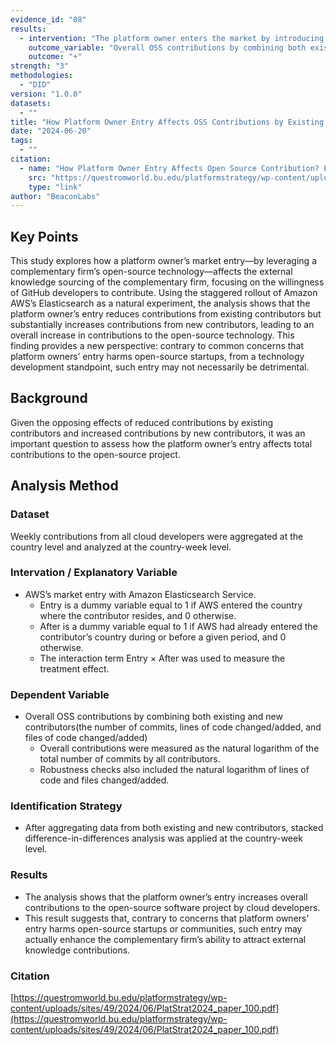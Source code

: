 ```yaml
---
evidence_id: "08"
results:
  - intervention: "The platform owner enters the market by introducing its proprietary product, which is based on the complementary firm’s OSS."
    outcome_variable: "Overall OSS contributions by combining both existing and new contributors(the number of commits, lines of code changed/added, and files of code changed/added)"
    outcome: "+"
strength: "3"
methodologies:
  - "DID"
version: "1.0.0"
datasets:
  - ""
title: "How Platform Owner Entry Affects OSS Contributions by Existing and New Contributors: An Experiment with AWS Elasticsearch"
date: "2024-06-20"
tags:
  - ""
citation:
  - name: "How Platform Owner Entry Affects Open Source Contribution? Evidence from GitHub Developers"
    src: "https://questromworld.bu.edu/platformstrategy/wp-content/uploads/sites/49/2024/06/PlatStrat2024_paper_100.pdf"
    type: "link"
author: "BeaconLabs"
---
```


## Key Points

This study explores how a platform owner’s market entry—by leveraging a complementary firm’s open-source technology—affects the external knowledge sourcing of the complementary firm, focusing on the willingness of GitHub developers to contribute. Using the staggered rollout of Amazon AWS’s Elasticsearch as a natural experiment, the analysis shows that the platform owner’s entry reduces contributions from existing contributors but substantially increases contributions from new contributors, leading to an overall increase in contributions to the open-source technology. This finding provides a new perspective: contrary to common concerns that platform owners’ entry harms open-source startups, from a technology development standpoint, such entry may not necessarily be detrimental.

## Background

Given the opposing effects of reduced contributions by existing contributors and increased contributions by new contributors, it was an important question to assess how the platform owner’s entry affects total contributions to the open-source project.

## Analysis Method

### Dataset

Weekly contributions from all cloud developers were aggregated at the country level and analyzed at the country-week level.

### Intervation / Explanatory Variable

- AWS’s market entry with Amazon Elasticsearch Service.
  - Entry is a dummy variable equal to 1 if AWS entered the country where the contributor resides, and 0 otherwise.
  - After is a dummy variable equal to 1 if AWS had already entered the contributor’s country during or before a given period, and 0 otherwise.
  - The interaction term Entry × After was used to measure the treatment effect.

### Dependent Variable

- Overall OSS contributions by combining both existing and new contributors(the number of commits, lines of code changed/added, and files of code changed/added)
  - Overall contributions were measured as the natural logarithm of the total number of commits by all contributors.
  - Robustness checks also included the natural logarithm of lines of code and files changed/added.

### Identification Strategy

- After aggregating data from both existing and new contributors, stacked difference-in-differences analysis was applied at the country-week level.

### Results

- The analysis shows that the platform owner’s entry increases overall contributions to the open-source software project by cloud developers.
- This result suggests that, contrary to concerns that platform owners’ entry harms open-source startups or communities, such entry may actually enhance the complementary firm’s ability to attract external knowledge contributions.

### Citation

[https://questromworld.bu.edu/platformstrategy/wp-content/uploads/sites/49/2024/06/PlatStrat2024_paper_100.pdf](https://questromworld.bu.edu/platformstrategy/wp-content/uploads/sites/49/2024/06/PlatStrat2024_paper_100.pdf)
